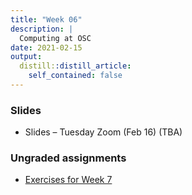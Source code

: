 ```yaml
---
title: "Week 06"
description: |
  Computing at OSC
date: 2021-02-15
output:
  distill::distill_article:
    self_contained: false
---
```


### Slides

- Slides -- Tuesday Zoom (Feb 16) (TBA)

### Ungraded assignments

- [Exercises for Week 7](../../w07_exercises.Rmd)
